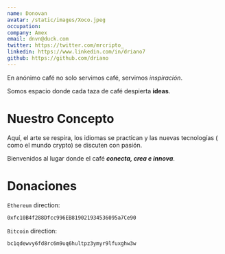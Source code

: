```yaml
---
name: Donovan
avatar: /static/images/Xoco.jpeg
occupation:
company: Amex
email: dnvn@duck.com
twitter: https://twitter.com/mrcripto_
linkedin: https://www.linkedin.com/in/driano7
github: https://github.com/driano
---
```


En anónimo café no solo servimos café, servimos _inspiración_.

Somos espacio donde cada taza de café despierta **ideas**.

# Nuestro Concepto

Aquí, el arte se respira, los idiomas se practican y las nuevas tecnologías ( como el mundo crypto) se discuten con pasión.

Bienvenidos al lugar donde el café **_conecta, crea e innova_**.

# Donaciones

`Ethereum` direction:

```bash
0xfc10B4f288Dfcc996EB819021934536095a7Ce90
```

`Bitcoin` direction:

```bash
bc1qdewvy6fd8rc6m9uq6hultpz3ymyr9lfuxghw3w
```
